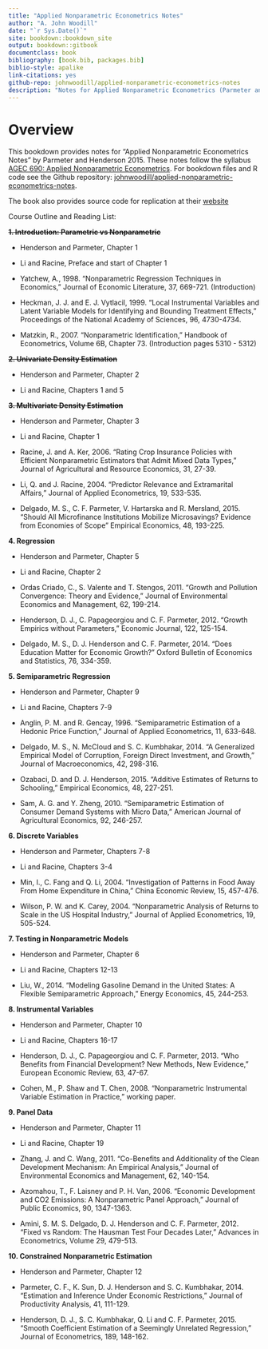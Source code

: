 ```yaml
--- 
title: "Applied Nonparametric Econometrics Notes"
author: "A. John Woodill"
date: "`r Sys.Date()`"
site: bookdown::bookdown_site
output: bookdown::gitbook
documentclass: book
bibliography: [book.bib, packages.bib]
biblio-style: apalike
link-citations: yes
github-repo: johnwoodill/applied-nonparametric-econometrics-notes
description: "Notes for Applied Nonparametric Econometrics (Parmeter and Henderson 2015)"
---
```


# Overview

This bookdown provides notes for "Applied Nonparametric Econometrics Notes" by Parmeter and Henderson 2015.  These notes follow the syllabus [AGEC 690: Applied Nonparametric Econometrics](https://ag.purdue.edu/agecon/Documents/690-3spring2016.pdf).  For bookdown files and R code see the Github repository: [johnwoodill/applied-nonparametric-econometrics-notes](https://github.com/johnwoodill/applied-nonparametric-economices-notes).

The book also provides source code for replication at their [website](http://www.the-smooth-operators.com/code)

Course Outline and Reading List:

~~**1. Introduction: Parametric vs Nonparametric**~~

* Henderson and Parmeter, Chapter 1

* Li and Racine, Preface and start of Chapter 1

* Yatchew, A., 1998. “Nonparametric Regression Techniques in Economics,” Journal
of Economic Literature, 37, 669-721. (Introduction)
* Heckman, J. J. and E. J. Vytlacil, 1999. “Local Instrumental Variables and Latent
Variable Models for Identifying and Bounding Treatment Effects,” Proceedings of the
National Academy of Sciences, 96, 4730-4734.
* Matzkin, R., 2007. “Nonparametric Identification,” Handbook of Econometrics, Volume
6B, Chapter 73. (Introduction pages 5310 - 5312)

~~**2. Univariate Density Estimation**~~

* Henderson and Parmeter, Chapter 2

* Li and Racine, Chapters 1 and 5

~~**3. Multivariate Density Estimation**~~

* Henderson and Parmeter, Chapter 3

* Li and Racine, Chapter 1

* Racine, J. and A. Ker, 2006. “Rating Crop Insurance Policies with Efficient Nonparametric
Estimators that Admit Mixed Data Types,” Journal of Agricultural and
Resource Economics, 31, 27-39.

* Li, Q. and J. Racine, 2004. “Predictor Relevance and Extramarital Affairs,” Journal
of Applied Econometrics, 19, 533-535.

* Delgado, M. S., C. F. Parmeter, V. Hartarska and R. Mersland, 2015. “Should All
Microfinance Institutions Mobilize Microsavings? Evidence from Economies of Scope”
Empirical Economics, 48, 193-225.

**4. Regression**

* Henderson and Parmeter, Chapter 5

* Li and Racine, Chapter 2

* Ordas Criado, C., S. Valente and T. Stengos, 2011. “Growth and Pollution Convergence:
Theory and Evidence,” Journal of Environmental Economics and Management,
62, 199-214.

* Henderson, D. J., C. Papageorgiou and C. F. Parmeter, 2012. “Growth Empirics
without Parameters,” Economic Journal, 122, 125-154.

* Delgado, M. S., D. J. Henderson and C. F. Parmeter, 2014. “Does Education Matter
for Economic Growth?” Oxford Bulletin of Economics and Statistics, 76, 334-359.

**5. Semiparametric Regression**

* Henderson and Parmeter, Chapter 9

* Li and Racine, Chapters 7-9

* Anglin, P. M. and R. Gencay, 1996. “Semiparametric Estimation of a Hedonic Price
Function,” Journal of Applied Econometrics, 11, 633-648.

* Delgado, M. S., N. McCloud and S. C. Kumbhakar, 2014. “A Generalized Empirical
Model of Corruption, Foreign Direct Investment, and Growth,” Journal of Macroeconomics,
42, 298-316.

* Ozabaci, D. and D. J. Henderson, 2015. “Additive Estimates of Returns to Schooling,”
Empirical Economics, 48, 227-251.
* Sam, A. G. and Y. Zheng, 2010. “Semiparametric Estimation of Consumer Demand
Systems with Micro Data,” American Journal of Agricultural Economics, 92, 246-257.

**6. Discrete Variables**

* Henderson and Parmeter, Chapters 7-8

* Li and Racine, Chapters 3-4

* Min, I., C. Fang and Q. Li, 2004. “Investigation of Patterns in Food Away From
Home Expenditure in China,” China Economic Review, 15, 457-476.

* Wilson, P. W. and K. Carey, 2004. “Nonparametric Analysis of Returns to Scale in
the US Hospital Industry,” Journal of Applied Econometrics, 19, 505-524.

**7. Testing in Nonparametric Models**

* Henderson and Parmeter, Chapter 6

* Li and Racine, Chapters 12-13

* Liu, W., 2014. “Modeling Gasoline Demand in the United States: A Flexible Semiparametric
Approach,” Energy Economics, 45, 244-253.

**8. Instrumental Variables**

* Henderson and Parmeter, Chapter 10

* Li and Racine, Chapters 16-17

* Henderson, D. J., C. Papageorgiou and C. F. Parmeter, 2013. “Who Benefits from
Financial Development? New Methods, New Evidence,” European Economic Review,
63, 47-67.

* Cohen, M., P. Shaw and T. Chen, 2008. “Nonparametric Instrumental Variable
Estimation in Practice,” working paper.

**9. Panel Data**

* Henderson and Parmeter, Chapter 11

* Li and Racine, Chapter 19

* Zhang, J. and C. Wang, 2011. “Co-Benefits and Additionality of the Clean Development
Mechanism: An Empirical Analysis,” Journal of Environmental Economics
and Management, 62, 140-154.

* Azomahou, T., F. Laisney and P. H. Van, 2006. “Economic Development and CO2
Emissions: A Nonparametric Panel Approach,” Journal of Public Economics, 90,
1347-1363.

* Amini, S. M. S. Delgado, D. J. Henderson and C. F. Parmeter, 2012. “Fixed vs Random:
The Hausman Test Four Decades Later,” Advances in Econometrics, Volume
29, 479-513.

**10. Constrained Nonparametric Estimation**

* Henderson and Parmeter, Chapter 12

* Parmeter, C. F., K. Sun, D. J. Henderson and S. C. Kumbhakar, 2014. “Estimation
and Inference Under Economic Restrictions,” Journal of Productivity Analysis, 41,
111-129.

* Henderson, D. J., S. C. Kumbhakar, Q. Li and C. F. Parmeter, 2015. “Smooth Coefficient
Estimation of a Seemingly Unrelated Regression,” Journal of Econometrics,
189, 148-162.

